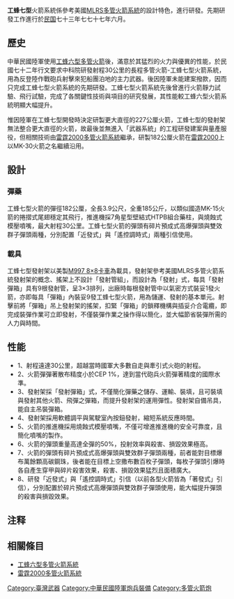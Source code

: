 {{unreferenced|time=2015-05-30T03:37:54+00:00}}
'''工蜂七型'''火箭系統係參考美國[[M270多管火箭系統|MLRS多管火箭系統]]的設計特色，進行研發。先期研發工作進行於[[民國紀年|民国]]七十三年七七十七年六月。

==歷史==
中華民國陸軍使用[[工蜂六型多管火箭|工蜂六型多管火箭]]後，滿意於其猛烈的火力與優異的性能，於民國七十二年行文要求中科院研發射程30公里的長程多管火箭-工蜂七型火箭系統，用為反登陸作戰砲兵射擊來犯船團泊地的主力武器。後因陸軍未能建案撥款，因而只完成工蜂七型火箭系統的先期研發。工蜂七型火箭系統先後曾進行火箭靜力試驗、飛行試驗，完成了各關鍵性技術與項目的研究發展，其性能較工蜂六型火箭系統明顯大幅提升。

惟因陸軍在工蜂七型開發時決定研製更大直徑的227公厘火箭，工蜂七型的發射架無法整合更大直徑的火箭，故最後並無進入「武器系統」的工程研發建案與量產服役，但相關技術由[[雷霆2000多管火箭系統|雷霆2000多管火箭系統]]繼承，研製182公厘火箭在[[雷霆2000|雷霆2000]]上以MK-30火箭之名繼續沿用。

==設計==
===彈藥===
工蜂七型火箭的彈徑182公厘，全長3.9公尺，全重185公斤，以類似國造MK-15火箭的捲摺式尾翅穩定其飛行，推進機採7角星型壁結式HTPB組合藥柱，與燒蝕式模壓噴嘴，最大射程30公里。工蜂七型火箭的彈頭有碎片預成式高爆彈頭與雙效群子彈頭兩種，分別配置「近發式」與「遙控調時式」兩種引信使用。

===載具===
工蜂七型發射架以美製[[重型增程機動戰術卡車|M997 8×8卡車]]為載具，發射架參考美國MLRS多管火箭系統發射架的概念、搖架上不設計「發射管組」，而設計為「發射{{Link-en|彈箱|Ammunition box}}」式，每具「發射彈箱」具有9根發射管，呈3×3排列，出廠時每根發射管中以氣密方式裝妥1發火箭，亦即每具「彈箱」內裝妥9發工蜂七型火箭，用為儲運、發射的基本單元。射擊前將「彈箱」吊上發射架的搖架，扣緊「彈箱」的鎖釋機構與插妥介合電纜，即完成裝彈作業可立即發射，不僅裝彈作業之操作得以簡化，並大幅節省裝彈所需的人力與時間。

==性能==
*1、射程遠達30公里，超越當時國軍大多數自走與牽引式火砲的射程。
*2、火箭彈彈著散布精度小於CEP 1%，達到當代砲兵火箭彈著精度的國際水準。
*3、發射架採「發射彈箱」式，不僅簡化彈藥之儲存、運輸、裝填，且可裝填與發射其他火箭、飛彈之彈箱，而提升發射架的運用彈性。發射架自備吊具，能自主吊裝彈箱。
*4、發射架採用軟體調平與駕駛室內按鈕發射，縮短系統反應時間。
*5、火箭的推進機採用燒蝕式模壓噴嘴，不僅可增進推進機的安全可靠度，且簡化噴嘴的製作。
*6、火箭的彈頭重量高達全彈的50%，投射效率與殺害、損毀效果極高。
*7、火箭的彈頭有碎片預成式高爆彈頭與雙效群子彈頭兩種，前者能對目標爆布萬餘顆高碳鋼珠，後者能在目標上空撒布數百枚子彈頭，每枚子彈頭引爆時各自產生穿甲與碎片殺害效果，殺害、損毀效果猛烈且面積廣大。
*8、研發「近發式」與「遙控調時式」引信（以前各型火箭皆為「著發式」引信），分別配置於碎片預成式高爆彈頭與雙效群子彈頭使用，能大幅提升彈頭的殺害與損毀效果。

== 注释 ==

{{Reflist|2}}

==相關條目==
*[[工蜂六型多管火箭|工蜂六型多管火箭系統]]
*[[雷霆2000多管火箭系統|雷霆2000多管火箭系統]]


{{中華民國國防工業}}
{{中華民國研製的裝甲車}}

[[Category:臺灣武器|Category:臺灣武器]]
[[Category:中華民國陸軍炮兵裝備|Category:中華民國陸軍炮兵裝備]]
[[Category:多管火箭炮|Category:多管火箭炮]]